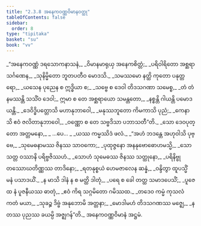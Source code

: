 ```yaml
---
title: "2.3.8 အနေကဝဏ္ဏဝိမာနဝတ္ထု"
tableOfContents: false
sidebar:
  order: 8
type: "tipitaka"
basket: "su"
book: "vv"
---
```



<DynamicBreadcrumb />

<Division number="1199" book="vv" e="ch" v="19" p="112">

<Paragraph number="1050" type="verses" book="vv">
_“အနေကဝဏ္ဏံ ဒရသောကနာသနံ,_  
_ဝိမာနမာရုယှ အနေကစိတ္တံ;_  
_ပရိဝါရိတော အစ္ဆရာသင်္ဂဏေန,_  
_သုနိမ္မိတော ဘူတပတီဝ မောဒသိ._  

</Paragraph>

</Division>
<Division number="1200" book="vv" e="ch" v="19" p="112">

<Paragraph number="1051" type="verses" book="vv">
_သမဿမော နတ္ထိ ကုတော ပနုတ္တရော,_  
_ယသေန ပုညေန စ ဣဒ္ဓိယာ စ;_  
_သဗ္ဗေ စ ဒေဝါ တိဒသဂဏာ သမေစ္စ,_  
_တံ တံ နမဿန္တိ သသိံဝ ဒေဝါ;_  
ဣမာ စ တေ အစ္ဆရာယော သမန္တတော,_  
_နစ္စန္တိ ဂါယန္တိ ပမောဒယန္တိ._  

</Paragraph>

</Division>
<Division number="1201" book="vv" e="ch" v="19" p="112">

<Paragraph number="1052" type="verses" book="vv">
_ဒေဝိဒ္ဓိပတ္တောသိ မဟာနုဘာဝေါ,_  
_မနုဿဘူတော ကိမကာသိ ပုညံ;_  
_ကေနာသိ ဧဝံ ဇလိတာနုဘာဝေါ,_  
_ဝဏ္ဏော စ တေ သဗ္ဗဒိသာ ပဘာသတီ”တိ._  

</Paragraph>

</Division>
<Division number="1202" book="vv" e="ch" v="19" p="112">

<Paragraph number="1053" type="verses" book="vv">
_သော ဒေဝပုတ္တော အတ္တမနော,_  
_ …ပေ… _  
_ယဿ ကမ္မဿိဒံ ဖလံ._  

</Paragraph>

</Division>
<Division number="1203" book="vv" e="ch" v="19" p="112">

<Paragraph number="1054" type="verses" book="vv">
_“အဟံ ဘဒန္တေ အဟုဝါသိ ပုဗ္ဗေ,_  
_သုမေဓနာမဿ ဇိနဿ သာဝကော;_  
_ပုထုဇ္ဇနော အနနုဗောဓောဟမသ္မိ,_  
_သော သတ္တ ဝဿာနိ ပရိဗ္ဗဇိဿဟံ._  

</Paragraph>

</Division>
<Division number="1204" book="vv" e="ch" v="19" p="112">

<Paragraph number="1055" type="verses" book="vv">
_သောဟံ သုမေဓဿ ဇိနဿ သတ္ထုနော,_  
_ပရိနိဗ္ဗုတဿောဃတိဏ္ဏဿ တာဒိနော;_  
_ရတနုစ္စယံ ဟေမဇာလေန ဆန္နံ,_  
_ဝန္ဒိတွာ ထူပသ္မိံ မနံ ပသာဒယိံ._  

</Paragraph>

</Division>
<Division number="1205" book="vv" e="ch" v="19" p="113">

<Paragraph number="1056" type="verses" book="vv">
_န မာသိ ဒါနံ န စ မတ္ထိ ဒါတုံ,_  
_ပရေ စ ခေါ တတ္ထ သမာဒပေသိံ;_  
_ပူဇေထ နံ ပူဇနီယဿ ဓာတုံ,_  
_ဧဝံ ကိရ သဂ္ဂမိတော ဂမိဿထ._  

</Paragraph>

</Division>
<Division number="1206" book="vv" e="ch" v="19" p="113">

<Paragraph number="1057" type="verses" book="vv">
_တဒေဝ ကမ္မံ ကုသလံ ကတံ မယာ,_  
_သုခဉ္စ ဒိဗ္ဗံ အနုဘောမိ အတ္တနာ;_  
_မောဒါမဟံ တိဒသဂဏဿ မဇ္ဈေ,_  
_န တဿ ပုညဿ ခယမ္ပိ အဇ္ဈဂန်”တိ._  


</Paragraph>
</Division>

<Paragraph number="1058" type="center" book="vv">
အနေကဝဏ္ဏဝိမာနံ အဋ္ဌမံ.
</Paragraph>